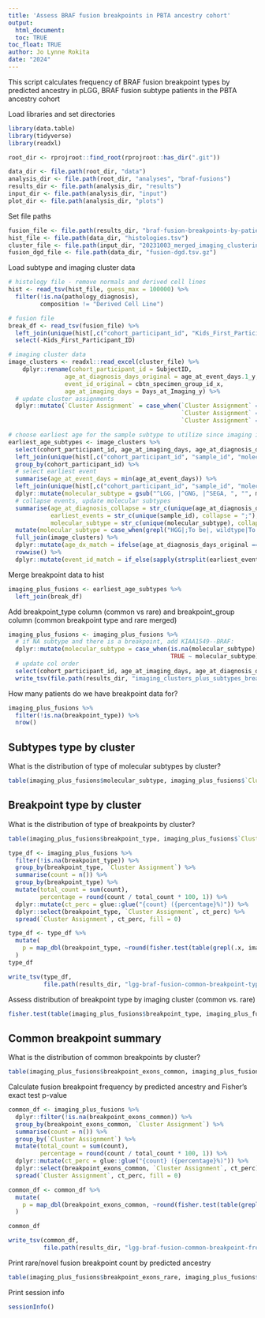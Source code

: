 ```yaml
---
title: 'Assess BRAF fusion breakpoints in PBTA ancestry cohort'
output: 
  html_document:
  toc: TRUE
toc_float: TRUE
author: Jo Lynne Rokita
date: "2024"
---
```


This script calculates frequency of BRAF fusion breakpoint types by predicted ancestry in pLGG, BRAF fusion subtype patients in the PBTA ancestry cohort 
  
Load libraries and set directories
  
```r
library(data.table)
library(tidyverse)
library(readxl)

root_dir <- rprojroot::find_root(rprojroot::has_dir(".git"))

data_dir <- file.path(root_dir, "data")
analysis_dir <- file.path(root_dir, "analyses", "braf-fusions")
results_dir <- file.path(analysis_dir, "results")
input_dir <- file.path(analysis_dir, "input")
plot_dir <- file.path(analysis_dir, "plots")

```

Set file paths

```r
fusion_file <- file.path(results_dir, "braf-fusion-breakpoints-by-patient.tsv")
hist_file <- file.path(data_dir, "histologies.tsv")
cluster_file <- file.path(input_dir, "20231003_merged_imaging_clustering_risk_stratification.xlsx")
fusion_dgd_file <- file.path(data_dir, "fusion-dgd.tsv.gz")
```

Load subtype and imaging cluster data

```r
# histology file - remove normals and derived cell lines
hist <- read_tsv(hist_file, guess_max = 100000) %>%
  filter(!is.na(pathology_diagnosis),
         composition != "Derived Cell Line")

# fusion file
break_df <- read_tsv(fusion_file) %>%
  left_join(unique(hist[,c("cohort_participant_id", "Kids_First_Participant_ID")])) %>%
  select(-Kids_First_Participant_ID)

# imaging cluster data
image_clusters <- readxl::read_excel(cluster_file) %>%
    dplyr::rename(cohort_participant_id = SubjectID,
                age_at_diagnosis_days_original = age_at_event_days.1_y,
                event_id_original = cbtn_specimen_group_id_x,
                age_at_imaging_days = Days_at_Imaging_y) %>%
  # update cluster assignments
  dplyr::mutate(`Cluster Assignment` = case_when(`Cluster Assignment` == 0 ~ 1,
                                                 `Cluster Assignment` == 1 ~ 2,
                                                 `Cluster Assignment` == 2 ~ 3))

# choose earliest age for the sample subtype to utilize since imaging is taken closes to diagnosis
earliest_age_subtypes <- image_clusters %>%
  select(cohort_participant_id, age_at_imaging_days, age_at_diagnosis_days_original, event_id_original) %>%
  left_join(unique(hist[,c("cohort_participant_id", "sample_id", "molecular_subtype", "age_at_diagnosis_days", "age_at_event_days")]), by = c("cohort_participant_id")) %>%
  group_by(cohort_participant_id) %>%
  # select earliest event
  summarise(age_at_event_days = min(age_at_event_days)) %>%
  left_join(unique(hist[,c("cohort_participant_id", "sample_id", "molecular_subtype", "age_at_diagnosis_days", "age_at_event_days")]), by = c("cohort_participant_id", "age_at_event_days")) %>%
  dplyr::mutate(molecular_subtype = gsub("^LGG, |^GNG, |^SEGA, ", "", molecular_subtype)) %>%  group_by(cohort_participant_id) %>%
  # collapse events, update molecular subtypes
  summarise(age_at_diagnosis_collapse = str_c(unique(age_at_diagnosis_days), collapse = ";"),
            earliest_events = str_c(unique(sample_id), collapse = ";"),
            molecular_subtype = str_c(unique(molecular_subtype), collapse = ";")) %>%
  mutate(molecular_subtype = case_when(grepl("HGG|;To be|, wildtype|To be classified;|wildtype;", molecular_subtype) ~ gsub(";To be classified|; wildtype|To be classified;|wildtype; |HGG, To be classified;", "", molecular_subtype), TRUE ~ molecular_subtype)) %>%
  full_join(image_clusters) %>%
  dplyr::mutate(age_dx_match = ifelse(age_at_diagnosis_days_original == age_at_diagnosis_collapse, "yes", "no")) %>%
  rowwise() %>%
  dplyr::mutate(event_id_match = if_else(sapply(strsplit(earliest_events, ";"), function(x) event_id_original %in% x), "yes", "no"))
```

Merge breakpoint data to hist

```r
imaging_plus_fusions <- earliest_age_subtypes %>%
  left_join(break_df)
```

Add breakpoint_type column (common vs rare) and breakpoint_group column (common breakpoint type and rare merged)

```r
imaging_plus_fusions <- imaging_plus_fusions %>%
  # if NA subtype and there is a breakpoint, add KIAA1549--BRAF:
  dplyr::mutate(molecular_subtype = case_when(is.na(molecular_subtype) & !is.na(breakpoint_type) ~ "KIAA1549-BRAF",
                                              TRUE ~ molecular_subtype)) %>%
  # update col order
  select(cohort_participant_id, age_at_imaging_days, age_at_diagnosis_days_original, age_at_diagnosis_collapse, age_dx_match, event_id_original, earliest_events, event_id_match, Cohort, `Distance to 0`, `Distance to 1`, `Distance to 2`, `Cluster Assignment`, molecular_subtype, starts_with("breakpoint")) %>%
  write_tsv(file.path(results_dir, "imaging_clusters_plus_subtypes_breakpoints.tsv"))
```


How many patients do we have breakpoint data for? 

```r
imaging_plus_fusions %>%
  filter(!is.na(breakpoint_type)) %>%
  nrow()
```

## Subtypes type by cluster

What is the distribution of type of molecular subtypes by cluster? 

```r
table(imaging_plus_fusions$molecular_subtype, imaging_plus_fusions$`Cluster Assignment`)
```


## Breakpoint type by cluster

What is the distribution of type of breakpoints by cluster? 

```r
table(imaging_plus_fusions$breakpoint_type, imaging_plus_fusions$`Cluster Assignment`)
```

```r
type_df <- imaging_plus_fusions %>%
  filter(!is.na(breakpoint_type)) %>%
  group_by(breakpoint_type, `Cluster Assignment`) %>%
  summarise(count = n()) %>%
  group_by(breakpoint_type) %>%
  mutate(total_count = sum(count),
         percentage = round(count / total_count * 100, 1)) %>%
  dplyr::mutate(ct_perc = glue::glue("{count} ({percentage}%)")) %>%
  dplyr::select(breakpoint_type, `Cluster Assignment`, ct_perc) %>%
  spread(`Cluster Assignment`, ct_perc, fill = 0)

type_df <- type_df %>%
  mutate(
    p = map_dbl(breakpoint_type, ~round(fisher.test(table(grepl(.x, imaging_plus_fusions$breakpoint_type), imaging_plus_fusions$`Cluster Assignment`))$p.value, 10))
  )
type_df

write_tsv(type_df, 
          file.path(results_dir, "lgg-braf-fusion-common-breakpoint-type-image-clusters.tsv"))

```


Assess distribution of breakpoint type by imaging cluster (common vs. rare)

```r
fisher.test(table(imaging_plus_fusions$breakpoint_type, imaging_plus_fusions$`Cluster Assignment`))
```

## Common breakpoint summary

What is the distribution of common breakpoints by cluster? 

```r
table(imaging_plus_fusions$breakpoint_exons_common, imaging_plus_fusions$`Cluster Assignment`)
```

Calculate fusion breakpoint frequency by predicted ancestry and Fisher's exact test p-value 

```r
common_df <- imaging_plus_fusions %>%
  dplyr::filter(!is.na(breakpoint_exons_common)) %>%
  group_by(breakpoint_exons_common, `Cluster Assignment`) %>%
  summarise(count = n()) %>%
  group_by(`Cluster Assignment`) %>%
  mutate(total_count = sum(count),
         percentage = round(count / total_count * 100, 1)) %>%
  dplyr::mutate(ct_perc = glue::glue("{count} ({percentage}%)")) %>%
  dplyr::select(breakpoint_exons_common, `Cluster Assignment`, ct_perc) %>%
  spread(`Cluster Assignment`, ct_perc, fill = 0)

common_df <- common_df %>%
  mutate(
    p = map_dbl(breakpoint_exons_common, ~round(fisher.test(table(grepl(.x, imaging_plus_fusions$breakpoint_exons_common), imaging_plus_fusions$`Cluster Assignment`))$p.value, 10))
  )

common_df

write_tsv(common_df, 
          file.path(results_dir, "lgg-braf-fusion-common-breakpoint-freq-image-clusters.tsv"))

```

Print rare/novel fusion breakpoint count by predicted ancestry

```r
table(imaging_plus_fusions$breakpoint_exons_rare, imaging_plus_fusions$`Cluster Assignment`)

```

Print session info

```r
sessionInfo()

```